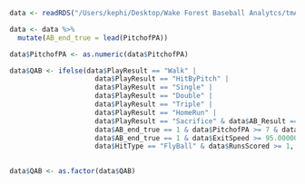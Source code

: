 
```r
data <- readRDS("/Users/kephi/Desktop/Wake Forest Baseball Analytcs/tmAll_ACCSEC copy.RDS")

data <- data %>%
  mutate(AB_end_true = lead(PitchofPA))

data$PitchofPA <- as.numeric(data$PitchofPA)

data$QAB <- ifelse(data$PlayResult == "Walk" |
                     data$PlayResult == "HitByPitch" | 
                     data$PlayResult == "Single" |
                     data$PlayResult == "Double" |
                     data$PlayResult == "Triple" |
                     data$PlayResult == "HomeRun" | 
                     data$PlayResult == "Sacrifice" & data$AB_Result == "Sacrifice (Bunt)" |
                     data$AB_end_true == 1 & data$PitchofPA >= 7 & data$Swing == TRUE |
                     data$AB_end_true == 1 & data$ExitSpeed >= 95.00000 & !is.na(data$ExitSpeed) |
                     data$HitType == "FlyBall" & data$RunsScored >= 1, 1,0)

  
data$QAB <- as.factor(data$QAB)


```

